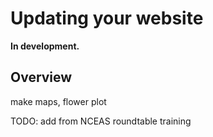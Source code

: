 # Updating your website {#updating-your-website}

**In development.** 

## Overview

make maps, flower plot

TODO: add from NCEAS roundtable training